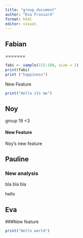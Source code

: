 ```yaml
---
title: "group_document"
author: "Eva Frossard"
format: html
editor: visual
---
```


## Fabian

=======
```r
fabi <- sample(115:180, size = 1)
print(fabi)
print ("happiness")
```

New Feature

```r
print("Hello its me")
```

## Noy

group 19 \<3

#### New Feature

Noy's new feature

## Pauline

### New analysis 

bla bla bla 

hello

## Eva
###New feature
```r
print("Hello world")
```
